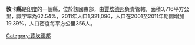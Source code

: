 {{Unreferenced|time=2021-05-30T17:32:07+00:00}}
'''敦卡縣'''是[[印度|印度]]的一個縣，位於該國東部，由[[賈坎德邦|賈坎德邦]]負責管轄，面積3,716平方公里，識字率為62.54%，2011年人口1,321,096，人口在2001至2011年期間增加19.39%，人口密度每平方公里356人。

{{coord|24.2667|N|87.25|E|type:adm3rd_source:itwiki|display=title}}

{{India-geo-stub}}
[[Category:賈坎德邦|Category:賈坎德邦]]